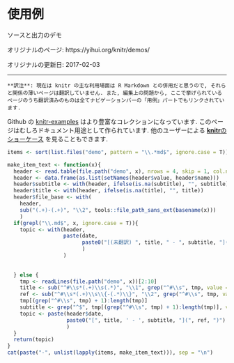 <!---
title: Examples
subtitle: Source and output of demos
date: '2017-02-03'
layout: example
list_pages: true
--->

# 使用例 {#examples}

ソースと出力のデモ

オリジナルのページ: https://yihui.org/knitr/demos/

オリジナルの更新日: 2017-02-03

----

```block2
**訳注**: 現在は knitr の主な利用場面は R Markdown との併用だと思うので, それらと関係の薄いページは翻訳していません. また, 編集上の問題から, ここで挙げられているページのうち翻訳済みのものは全てナビゲーションバーの「用例」パートでもリンクされています.
```

Github の [knitr-examples](https://github.com/yihui/knitr-examples) はより豊富なコレクションになっています. このページはむしろドキュメント用途として作られています. 他のユーザーによる [**knitr**のショーケース](#showcase) を見ることもできます.

```r
items <- sort(list.files("demo", pattern = "\\.*md$", ignore.case = T))

make_item_text <- function(x){
  header <- read.table(file.path("demo", x), nrows = 4, skip = 1, col.names = c("name", "value"), sep = ":", fileEncoding = "utf-8")
  header <- data.frame(as.list(setNames(header$value, header$name)))
  header$subtitle <- with(header, ifelse(is.na(subtitle), "", subtitle))
  header$title <- with(header, ifelse(is.na(title), "", title))
  header$file_base <- with(
    header,
    sub("(.+)-(.+)", "\\2", tools::file_path_sans_ext(basename(x)))
    )
  if(grepl("\\.md$", x, ignore.case = T)){
    topic <- with(header,
                  paste(date,
                        paste0("[(未翻訳) ", title, " - ", subtitle, "](", "https://yihui.org/knitr/demo/", file_base, ")")
                        )
                  )
    
    
  } else {
    tmp <- readLines(file.path("demo", x))[2:10]
    title <- sub("^#\\s*(.+)\\s(.*)", "\\1", grep("^#\\s", tmp, value = T)[1])
    ref <- sub("^#\\s*(.+)\\s\\{-(.*)\\}", "\\2", grep("^#\\s", tmp, value = T)[1])
    tmp[(grep("^#\\s", tmp) + 1):length(tmp)]
    subtitle <- grep("^$", tmp[(grep("^#\\s", tmp) + 1):length(tmp)], value = T, invert = T)[1]
    topic <- paste(header$date,
                   paste0("[", title, ' - ', subtitle, "](", ref, ")")
                   )
  }
  return(topic)
}
cat(paste("-", unlist(lapply(items, make_item_text))), sep = "\n")
```

